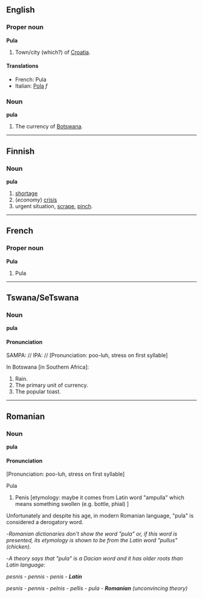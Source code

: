 ==English==
===Proper noun===
'''Pula'''

#Town/city (which?) of [[Croatia]].

====Translations====
*French: Pula
*Italian: [[Pola]] ''f''

===Noun===
'''pula'''

#The currency of [[Botswana]].

----

==Finnish==

===Noun===
'''pula'''

# [[shortage]]
# (''economy'') [[crisis]]
# urgent situation, [[scrape]], [[pinch]].

----

==French==
===Proper noun===
'''Pula'''

#Pula

----
==Tswana/SeTswana==
===Noun===
'''pula'''

====Pronunciation====
SAMPA: //
IPA: //
[Pronunciation: poo-luh, stress on first syllable]

In Botswana [in Southern Africa]:

#Rain.
#The primary unit of currency.
#The popular toast.

----
==Romanian==
===Noun===
'''pula'''

====Pronunciation====

[Pronunciation: poo-luh, stress on first syllable]

Pula

#Penis [etymology: maybe it comes from Latin word "ampulla" which means something swollen (e.g. bottle, phial) ]
Unfortunately and despite his age, in modern Romanian language, "pula" is considered a derogatory word.

-''Romanian dictionaries don't show the word "pula" or, if this word is presented, its etymology is shown to be from the Latin word "pullus" (chicken).''

-''A theory says that "pula" is a Dacian word and it has older roots than Latin language:''

''pesnis - pennis - penis - '''Latin'''''

''pesnis - pennis - pelnis - pellis - pula - '''Romanian''' (unconvincing theory)''